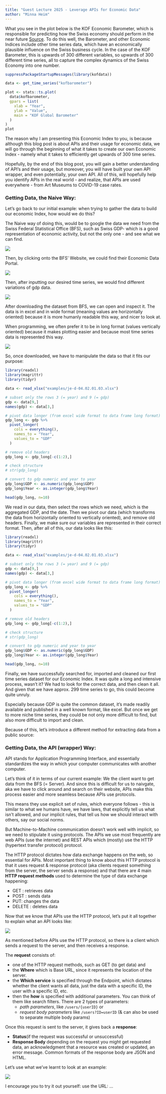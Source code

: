 ```yaml
---
title: "Guest Lecture 2025 - Leverage APIs for Economic Data"
author: "Minna Heim"
---
```


<!-- TODO: find a better way of citing -->
What you see in the plot below is the KOF Economic Barometer, which is responsible for predicting how the Swiss economy should perform in the near future [Source](https://kof.ethz.ch/en/forecasts-and-indicators/indicators/kof-economic-barometer.html). To do this well, the Barometer, and other Economic Indices include other time series data, which have an economically plausible influence on the Swiss business cycle. In the case of the KOF Barometer, this is upwards of 300 different variables, so upwards of 300 different time series, all to capture the complex dynamics of the Swiss Economy into one number. 

```r
suppressPackageStartupMessages(library(kofdata))

data <- get_time_series("kofbarometer")

plot <- stats::ts.plot(
  data$kofbarometer,
  gpars = list(
    xlab = "Year",
    ylab = "Value",
    main = "KOF Global Barometer"
  )
)
plot
```



The reason why I am presenting this Economic Index to you, is because although this blog post is about APIs and their usage for economic data, we will go through the beginning of what it takes to create our own Economic Index - namely what it takes to efficiently get upwards of 300 time series. 

<!-- Intro to my person here in the lecture... -->

Hopefully, by the end of this blog post, you will gain a better understanding of API's and their usage, but moreover, you will have built your own API wrapper, and even potentially, your own API. All of this, will hopefully help you identify APIs in the real world - and realize, that APIs are used everywhere - from Art Museums to COVID-19 case rates.


### Getting Data, the Naive Way:

Let's go back to our initial example: when trying to gather the data to build our economic Index, how would we do this?

The Naive way of doing this, would be to google the data we need from the Swiss Federal Statistical Office (BFS), such as Swiss GDP- which is a good representation of economic activity, but not the only one - and see what we can find. 

![](img/google_datasets.png){fig-align="center"}

Then, by clicking onto the BFS' Website, we could find their Economic Data Portal.

![](img/wirtschaftsdaten.png){fig-align="center"}

Then, after inputting our desired time series, we would find different variations of gdp data.

![](img/search.png){fig-align="center"}

After downloading the dataset from BFS, we can open and inspect it. The data is in excel and in wide format (meaning values are horizontally oriented) because it is more humanly readable this way, and nicer to look at. 

When programming, we often prefer it to be in long format (values vertically oriented) because it makes plotting easier and because most time series data is represented this way. 
<!-- TODO: factcheck  -->

![](img/downloaded.png){fig-align="center"}

So, once downloaded, we have to manipulate the data so that it fits our purpose:

```r 
library(readxl)
library(magrittr)
library(tidyr)

data <- read_xlsx("examples/je-d-04.02.01.03.xlsx") 

# subset only the rows 3 (= year) and 9 (= gdp)
gdp <- data[9,]
names(gdp) <- data[3,]

# pivot data longer (from excel wide format to data frame long format)
gdp_long <- gdp %>%
  pivot_longer(
    cols = everything(),
    names_to = "Year",
    values_to = "GDP"
  )

# remove old headers 
gdp_long <- gdp_long[-c(1:2),]

# check structure
# str(gdp_long)

# convert to gdp numeric and year to year
gdp_long$GDP <- as.numeric(gdp_long$GDP)
gdp_long$Year <- as.integer(gdp_long$Year)

head(gdp_long, n=10)
```

We read in our data, then select the rows which we need, which is the aggregated GDP, and the date. Then we pivot our data (which transforms the data from horizontally oriented to vertically oriented), and remove old headers. Finally, we make sure our variables are represented in their correct format. Then, after all of this, our data looks like this:


```r
library(readxl)
library(magrittr)
library(tidyr)

data <- read_xlsx("examples/je-d-04.02.01.03.xlsx") 

# subset only the rows 3 (= year) and 9 (= gdp)
gdp <- data[9,]
names(gdp) <- data[3,]

# pivot data longer (from excel wide format to data frame long format)
gdp_long <- gdp %>%
  pivot_longer(
    cols = everything(),
    names_to = "Year",
    values_to = "GDP"
  )

# remove old headers 
gdp_long <- gdp_long[-c(1:2),]

# check structure
# str(gdp_long)

# convert to gdp numeric and year to year
gdp_long$GDP <- as.numeric(gdp_long$GDP)
gdp_long$Year <- as.integer(gdp_long$Year)

head(gdp_long, n=10)
```

Finally, we have successfully searched for, imported and cleaned our first time series dataset for our Economic Index. It was quite a long and intensive process, wasn't it? We had to look for the correct data, and then clean it all. And given that we have approx. 299 time series to go, this could become quite unruly. 

Especially because GDP is quite the common dataset, it's made readily available and published in a well known format, like excel. But once we get to more niche time series, they could be not only more difficult to find, but also more difficult to import and clean. 

Because of this, let's introduce a different method for extracting data from a public source:

### Getting Data, the API (wrapper) Way:

API stands for Application Programming Interface, and essentially standardizes the way in which your computer communicates with another computer. 

Let's think of it in terms of our current example: We the client want to get data from the BFS (= Server). And since this is difficult for us to naivgate, aka we have to click around and search on their website, APIs make this process easier and more seamless because APIs use protocols. 

This means they use explicit set of rules, which everyone follows - this is similar to what we humans have, we have laws, that explicitly tell us what isn't allowed, and our implicit rules, that tell us how we should interact with others, say our social norms.

But Machine-to-Machine communication doesn't work well with implicit, so we need to stipulate it using protocols. The APIs we use most frequently  are web APIs (use the internet) and REST APIs which (mostly) use the HTTP (hypertext transfer protocol) protocol. 

The HTTP protocol dictates how data exchange happens on the web, so essential for APIs. Most important thing to know about this HTTP protocol is that it uses request & response protocol (aka clients request something from the server, the server sends a response) and that there are 4 main **HTTP request methods** used to determine the type of data exchange happening:

- GET : retrieves data
- POST : sends data
- PUT: changes the data 
- DELETE : deletes data

Now that we know that APIs use the HTTP protocol, let's put it all together to explain what an API looks like:

![](/img/api_concept.png){fig-align="center"}

As mentioned before APIs use the HTTP protocol, so there is a client which sends a request to the server, and then receives a response. 

The **request** consists of:

- one of the HTTP request methods, such as GET (to get data) and 
- the **Where** which is Base URL, since it represents the location of the server.
- the **Which service** is specified through the Endpoint, which dictates whether the client wants all data, just the data with a specific ID, the user with a specific ID, etc. 
- then the **how** is specified with additional parameters. You can think of them like search filters. There are 2 types of parameters:
    - *path parameters*, like `/users/{userID}` or 
    - *request body parameters* like `/users?ID=userID` (& can also be used to separate multiple body params)


Once this request is sent to the server, it gives back a **response**:

- **Status**(if the request was successful or unsuccessful)
- **Response Body** depending on the request you might get requested data, an acknowledgment that a resource was created or updated, an error message. Common formats of the response body are JSON and HTML.

Let's use what we've learnt to look at an example:

![](/img/api_url.png){fig-align="center"}


<!-- TODO: explain What's happening: -->

I encourage you to try it out yourself: use the URL: ...